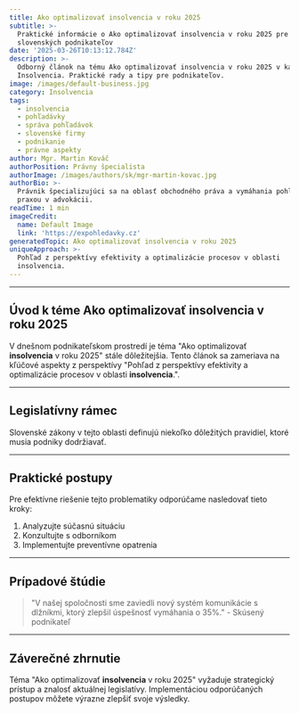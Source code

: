 ```yaml
---
title: Ako optimalizovať insolvencia v roku 2025
subtitle: >-
  Praktické informácie o Ako optimalizovať insolvencia v roku 2025 pre
  slovenských podnikateľov
date: '2025-03-26T10:13:12.784Z'
description: >-
  Odborný článok na tému Ako optimalizovať insolvencia v roku 2025 v kategórii
  Insolvencia. Praktické rady a tipy pre podnikateľov.
image: /images/default-business.jpg
category: Insolvencia
tags:
  - insolvencia
  - pohľadávky
  - správa pohľadávok
  - slovenské firmy
  - podnikanie
  - právne aspekty
author: Mgr. Martin Kováč
authorPosition: Právny špecialista
authorImage: /images/authors/sk/mgr-martin-kovac.jpg
authorBio: >-
  Právnik špecializujúci sa na oblasť obchodného práva a vymáhania pohľadávok s
  praxou v advokácii.
readTime: 1 min
imageCredit:
  name: Default Image
  link: 'https://expohledavky.cz'
generatedTopic: Ako optimalizovať insolvencia v roku 2025
uniqueApproach: >-
  Pohľad z perspektívy efektivity a optimalizácie procesov v oblasti
  insolvencia.
---
```





---

## Úvod k téme Ako optimalizovať **insolvencia** v roku 2025

V dnešnom podnikateľskom prostredí je téma "Ako optimalizovať **insolvencia** v roku 2025" stále dôležitejšia. Tento článok sa zameriava na kľúčové aspekty z perspektívy "Pohľad z perspektívy efektivity a optimalizácie procesov v oblasti **insolvencia**.".



---

## Legislatívny rámec

Slovenské zákony v tejto oblasti definujú niekoľko dôležitých pravidiel, ktoré musia podniky dodržiavať.



---

## Praktické postupy

Pre efektívne riešenie tejto problematiky odporúčame nasledovať tieto kroky:

1. Analyzujte súčasnú situáciu
2. Konzultujte s odborníkom
3. Implementujte preventívne opatrenia



---

## Prípadové štúdie

> "V našej spoločnosti sme zaviedli nový systém komunikácie s dlžníkmi, ktorý zlepšil úspešnosť vymáhania o 35%." - Skúsený podnikateľ



---

## Záverečné zhrnutie

Téma "Ako optimalizovať **insolvencia** v roku 2025" vyžaduje strategický prístup a znalosť aktuálnej legislatívy. Implementáciou odporúčaných postupov môžete výrazne zlepšiť svoje výsledky.
